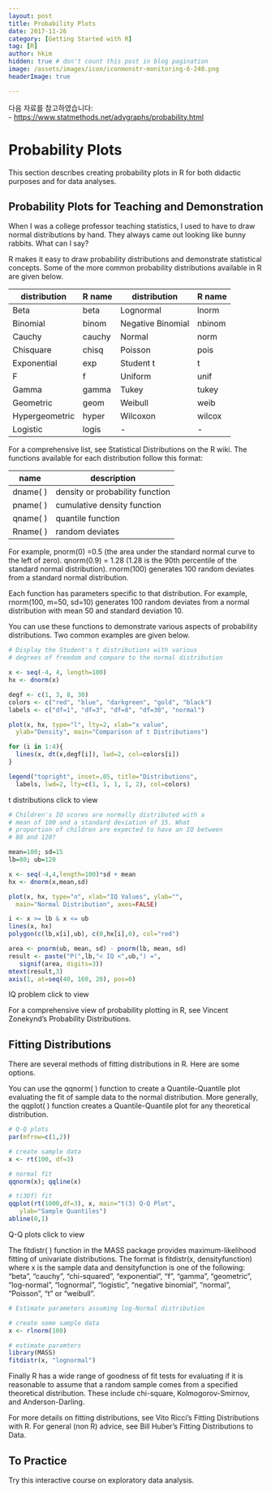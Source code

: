 ```yaml
---
layout: post  
title: Probability Plots
date: 2017-11-26  
category: [Getting Started with R]  
tag: [R]  
author: hkim  
hidden: true # don't count this post in blog pagination  
image: /assets/images/icon/iconmonstr-monitoring-6-240.png
headerImage: true

---
```


다음 자료를 참고하였습니다:  
- [https://www.statmethods.net/advgraphs/probability.html](https://www.statmethods.net/advgraphs/probability.html)

# Probability Plots

This section describes creating probability plots in R for both didactic purposes and for data analyses.

## Probability Plots for Teaching and Demonstration

When I was a college professor teaching statistics, I used to have to draw normal distributions by hand. They always came out looking like bunny rabbits. What can I say?

R makes it easy to draw probability distributions and demonstrate statistical concepts. Some of the more common probability distributions available in R are given below.

distribution   | R name | distribution      | R name
---------------|--------|-------------------|--------
Beta           | beta   | Lognormal         | lnorm
Binomial       | binom  | Negative Binomial | nbinom
Cauchy         | cauchy | Normal            | norm
Chisquare      | chisq  | Poisson           | pois
Exponential    | exp    | Student t         | t
F              | f      | Uniform           | unif
Gamma          | gamma  | Tukey             | tukey
Geometric      | geom   | Weibull           | weib
Hypergeometric | hyper  | Wilcoxon          | wilcox
Logistic       | logis  | -                 | -

For a comprehensive list, see Statistical Distributions on the R wiki. The functions available for each distribution follow this format:

name      | description
----------|------------------------------
dname( )  | density or probability function
pname( )  | cumulative density function
qname( )  | quantile function
Rname( )  | random deviates

For example, pnorm(0) =0.5 (the area under the standard normal curve to the left of zero). qnorm(0.9) = 1.28 (1.28 is the 90th percentile of the standard normal distribution). rnorm(100) generates 100 random deviates from a standard normal distribution.

Each function has parameters specific to that distribution. For example, rnorm(100, m=50, sd=10) generates 100 random deviates from a normal distribution with mean 50 and standard deviation 10.

You can use these functions to demonstrate various aspects of probability distributions. Two common examples are given below.

```r
# Display the Student's t distributions with various
# degrees of freedom and compare to the normal distribution

x <- seq(-4, 4, length=100)
hx <- dnorm(x)

degf <- c(1, 3, 8, 30)
colors <- c("red", "blue", "darkgreen", "gold", "black")
labels <- c("df=1", "df=3", "df=8", "df=30", "normal")

plot(x, hx, type="l", lty=2, xlab="x value",
  ylab="Density", main="Comparison of t Distributions")

for (i in 1:4){
  lines(x, dt(x,degf[i]), lwd=2, col=colors[i])
}

legend("topright", inset=.05, title="Distributions",
  labels, lwd=2, lty=c(1, 1, 1, 1, 2), col=colors)
```

t distributions click to view

```r
# Children's IQ scores are normally distributed with a
# mean of 100 and a standard deviation of 15. What
# proportion of children are expected to have an IQ between
# 80 and 120?

mean=100; sd=15
lb=80; ub=120

x <- seq(-4,4,length=100)*sd + mean
hx <- dnorm(x,mean,sd)

plot(x, hx, type="n", xlab="IQ Values", ylab="",
  main="Normal Distribution", axes=FALSE)

i <- x >= lb & x <= ub
lines(x, hx)
polygon(c(lb,x[i],ub), c(0,hx[i],0), col="red")

area <- pnorm(ub, mean, sd) - pnorm(lb, mean, sd)
result <- paste("P(",lb,"< IQ <",ub,") =",
   signif(area, digits=3))
mtext(result,3)
axis(1, at=seq(40, 160, 20), pos=0)
```

IQ problem click to view

For a comprehensive view of probability plotting in R, see Vincent Zonekynd's Probability Distributions.


## Fitting Distributions

There are several methods of fitting distributions in R. Here are some options.

You can use the qqnorm( ) function to create a Quantile-Quantile plot evaluating the fit of sample data to the normal distribution. More generally, the qqplot( ) function creates a Quantile-Quantile plot for any theoretical distribution.

```r
# Q-Q plots
par(mfrow=c(1,2))

# create sample data
x <- rt(100, df=3)

# normal fit
qqnorm(x); qqline(x)

# t(3Df) fit
qqplot(rt(1000,df=3), x, main="t(3) Q-Q Plot",
   ylab="Sample Quantiles")
abline(0,1)
```

Q-Q plots click to view

The fitdistr( ) function in the MASS package provides maximum-likelihood fitting of univariate distributions. The format is fitdistr(x, densityfunction) where x is the sample data and densityfunction is one of the following: "beta", "cauchy", "chi-squared", "exponential", "f", "gamma", "geometric", "log-normal", "lognormal", "logistic", "negative binomial", "normal", "Poisson", "t" or "weibull".

```r
# Estimate parameters assuming log-Normal distribution

# create some sample data
x <- rlnorm(100)

# estimate paramters
library(MASS)
fitdistr(x, "lognormal")
```

Finally R has a wide range of goodness of fit tests for evaluating if it is reasonable to assume that a random sample comes from a specified theoretical distribution. These include chi-square, Kolmogorov-Smirnov, and Anderson-Darling.

For more details on fitting distributions, see Vito Ricci's Fitting Distributions with R. For general (non R) advice, see Bill Huber's Fitting Distributions to Data.


## To Practice

Try this interactive course on exploratory data analysis.
